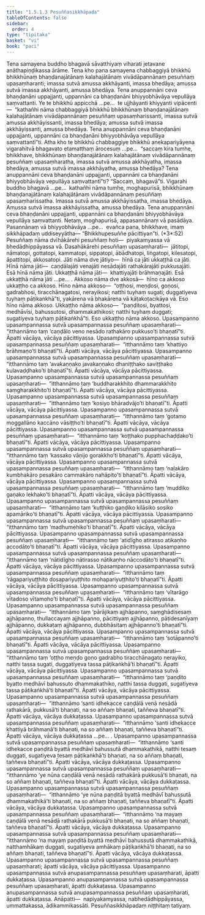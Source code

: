 ```yaml
---
title: "1.5.1.3 Pesuññasikkhāpada"
tableOfContents: false
sidebar:
  order: 4
type: "tipitaka"
basket: "vi"
book: "paci"
---
```



<DynamicBreadcrumb />

<Division number="36" book="paci">

<Paragraph number="111" book="paci">
Tena samayena buddho bhagavā sāvatthiyaṃ viharati jetavane anāthapiṇḍikassa ārāme. Tena kho pana samayena chabbaggiyā bhikkhū bhikkhūnaṃ bhaṇḍanajātānaṃ kalahajātānaṃ vivādāpannānaṃ pesuññaṃ upasaṃharanti; imassa sutvā amussa akkhāyanti, imassa bhedāya; amussa sutvā imassa akkhāyanti, amussa bhedāya. Tena anuppannāni ceva bhaṇḍanāni uppajjanti, uppannāni ca bhaṇḍanāni bhiyyobhāvāya vepullāya saṃvattanti. Ye te bhikkhū appicchā …pe…  te ujjhāyanti khiyyanti vipācenti—  “kathañhi nāma chabbaggiyā bhikkhū bhikkhūnaṃ bhaṇḍanajātānaṃ kalahajātānaṃ vivādāpannānaṃ pesuññaṃ upasaṃharissanti, imassa sutvā amussa akkhāyissanti, imassa bhedāya; amussa sutvā imassa akkhāyissanti, amussa bhedāya. Tena anuppannāni ceva bhaṇḍanāni uppajjanti, uppannāni ca bhaṇḍanāni bhiyyobhāvāya vepullāya saṃvattantī”ti.
</Paragraph>

<Paragraph number="112" book="paci">
Atha kho te bhikkhū chabbaggiye bhikkhū anekapariyāyena vigarahitvā bhagavato etamatthaṃ ārocesuṃ …pe…  “saccaṃ kira tumhe, bhikkhave, bhikkhūnaṃ bhaṇḍanajātānaṃ kalahajātānaṃ vivādāpannānaṃ pesuññaṃ upasaṃharatha, imassa sutvā amussa akkhāyatha, imassa bhedāya, amussa sutvā imassa akkhāyatha, amussa bhedāya? Tena anuppannāni ceva bhaṇḍanāni uppajjanti, uppannāni ca bhaṇḍanāni bhiyyobhāvāya vepullāya saṃvattantī”ti? “Saccaṃ, bhagavā”ti. Vigarahi buddho bhagavā …pe…  kathañhi nāma tumhe, moghapurisā, bhikkhūnaṃ bhaṇḍanajātānaṃ kalahajātānaṃ vivādāpannānaṃ pesuññaṃ upasaṃharissatha. Imassa sutvā amussa akkhāyissatha, imassa bhedāya. Amussa sutvā imassa akkhāyissatha, amussa bhedāya. Tena anuppannāni ceva bhaṇḍanāni uppajjanti, uppannāni ca bhaṇḍanāni bhiyyobhāvāya vepullāya saṃvattanti. Netaṃ, moghapurisā, appasannānaṃ vā pasādāya. Pasannānaṃ vā bhiyyobhāvāya …pe…  evañca pana, bhikkhave, imaṃ sikkhāpadaṃ uddiseyyātha—
</Paragraph>

</Division>
<Division number="37" book="paci">

<Paragraph number="113" book="paci">
<Emphasis>“Bhikkhupesuññe pācittiyan”</Emphasis>ti. (*3*:<Emphasis>52</Emphasis>)
</Paragraph>

</Division>
<Division number="38" book="paci">

<Paragraph number="114" book="paci">
<Emphasis>Pesuññaṃ</Emphasis> nāma dvīhākārehi pesuññaṃ hoti—  piyakamyassa vā bhedādhippāyassa vā. Dasahākārehi pesuññaṃ upasaṃharati—  jātitopi, nāmatopi, gottatopi, kammatopi, sippatopi, ābādhatopi, liṅgatopi, kilesatopi, āpattitopi, akkosatopi.
</Paragraph>

<Paragraph number="115" book="paci">
<Emphasis>Jāti</Emphasis> nāma dve jātiyo—  hīnā ca jāti ukkaṭṭhā ca jāti. <Emphasis>Hīnā</Emphasis> nāma jāti—  caṇḍālajāti venajāti nesādajāti rathakārajāti pukkusajāti. Esā hīnā nāma jāti. <Emphasis>Ukkaṭṭhā</Emphasis> nāma jāti—  khattiyajāti brāhmaṇajāti. Esā ukkaṭṭhā nāma jāti …pe… .
</Paragraph>

<Paragraph number="116" book="paci">
<Emphasis>Akkoso</Emphasis> nāma dve akkosā—  hīno ca akkoso ukkaṭṭho ca akkoso. <Emphasis>Hīno</Emphasis> nāma akkoso—  “oṭṭhosi, meṇḍosi, goṇosi, gadrabhosi, tiracchānagatosi, nerayikosi; natthi tuyhaṃ sugati; duggatiyeva tuyhaṃ pāṭikaṅkhā”ti, yakārena vā bhakārena vā kāṭakoṭacikāya vā. Eso hīno nāma akkoso. <Emphasis>Ukkaṭṭho</Emphasis> nāma akkoso—  “paṇḍitosi, byattosi, medhāvīsi, bahussutosi, dhammakathikosi; natthi tuyhaṃ duggati; sugatiyeva tuyhaṃ pāṭikaṅkhā”ti. Eso ukkaṭṭho nāma akkoso.
</Paragraph>

</Division>
<Division number="39" book="paci">

<Paragraph number="117" book="paci">
Upasampanno upasampannassa sutvā upasampannassa pesuññaṃ upasaṃharati—  “itthannāmo taṃ ‘caṇḍālo veno nesādo rathakāro pukkuso’ti bhaṇatī”ti. Āpatti vācāya, vācāya pācittiyassa.
</Paragraph>

<Paragraph number="118" book="paci">
Upasampanno upasampannassa sutvā upasampannassa pesuññaṃ upasaṃharati—  “itthannāmo taṃ ‘khattiyo brāhmaṇo’ti bhaṇatī”ti. Āpatti vācāya, vācāya pācittiyassa.
</Paragraph>

<Paragraph number="119" book="paci">
Upasampanno upasampannassa sutvā upasampannassa pesuññaṃ upasaṃharati—  “itthannāmo taṃ ‘avakaṇṇako javakaṇṇako dhaniṭṭhako saviṭṭhako kulavaḍḍhako’ti bhaṇatī”ti. Āpatti vācāya, vācāya pācittiyassa.
</Paragraph>

<Paragraph number="120" book="paci">
Upasampanno upasampannassa sutvā upasampannassa pesuññaṃ upasaṃharati—  “itthannāmo taṃ ‘buddharakkhito dhammarakkhito saṃgharakkhito’ti bhaṇatī”ti. Āpatti vācāya, vācāya pācittiyassa.
</Paragraph>

<Paragraph number="121" book="paci">
Upasampanno upasampannassa sutvā upasampannassa pesuññaṃ upasaṃharati—  “itthannāmo taṃ ‘kosiyo bhāradvājo’ti bhaṇatī”ti. Āpatti vācāya, vācāya pācittiyassa.
</Paragraph>

<Paragraph number="122" book="paci">
Upasampanno upasampannassa sutvā upasampannassa pesuññaṃ upasaṃharati—  “itthannāmo taṃ ‘gotamo moggallāno kaccāno vāsiṭṭho’ti bhaṇatī”ti. Āpatti vācāya, vācāya pācittiyassa.
</Paragraph>

<Paragraph number="123" book="paci">
Upasampanno upasampannassa sutvā upasampannassa pesuññaṃ upasaṃharati—  “itthannāmo taṃ ‘koṭṭhako pupphachaḍḍako’ti bhaṇatī”ti. Āpatti vācāya, vācāya pācittiyassa.
</Paragraph>

<Paragraph number="124" book="paci">
Upasampanno upasampannassa sutvā upasampannassa pesuññaṃ upasaṃharati—  “itthannāmo taṃ ‘kassako vāṇijo gorakkho’ti bhaṇatī”ti. Āpatti vācāya, vācāya pācittiyassa.
</Paragraph>

<Paragraph number="125" book="paci">
Upasampanno upasampannassa sutvā upasampannassa pesuññaṃ upasaṃharati—  “itthannāmo taṃ ‘naḷakāro kumbhakāro pesakāro cammakāro nahāpito’ti bhaṇatī”ti. Āpatti vācāya, vācāya pācittiyassa.
</Paragraph>

<Paragraph number="126" book="paci">
Upasampanno upasampannassa sutvā upasampannassa pesuññaṃ upasaṃharati—  “itthannāmo taṃ ‘muddiko gaṇako lekhako’ti bhaṇatī”ti. Āpatti vācāya, vācāya pācittiyassa.
</Paragraph>

</Division>
<Division number="40" book="paci">

<Paragraph number="127" book="paci">
Upasampanno upasampannassa sutvā upasampannassa pesuññaṃ upasaṃharati—  “itthannāmo taṃ ‘kuṭṭhiko gaṇḍiko kilāsiko sosiko apamāriko’ti bhaṇatī”ti. Āpatti vācāya, vācāya pācittiyassa.
</Paragraph>

<Paragraph number="128" book="paci">
Upasampanno upasampannassa sutvā upasampannassa pesuññaṃ upasaṃharati—  “itthannāmo taṃ ‘madhumehiko’ti bhaṇatī”ti. Āpatti vācāya, vācāya pācittiyassa.
</Paragraph>

<Paragraph number="129" book="paci">
Upasampanno upasampannassa sutvā upasampannassa pesuññaṃ upasaṃharati—  “itthannāmo taṃ ‘atidīgho atirasso atikaṇho accodāto’ti bhaṇatī”ti. Āpatti vācāya, vācāya pācittiyassa.
</Paragraph>

<Paragraph number="130" book="paci">
Upasampanno upasampannassa sutvā upasampannassa pesuññaṃ upasaṃharati—  “itthannāmo taṃ ‘nātidīgho nātirasso nātikaṇho nāccodāto’ti bhaṇatī”ti. Āpatti vācāya, vācāya pācittiyassa.
</Paragraph>

<Paragraph number="131" book="paci">
Upasampanno upasampannassa sutvā upasampannassa pesuññaṃ upasaṃharati—  “itthannāmo taṃ ‘rāgapariyuṭṭhito dosapariyuṭṭhito mohapariyuṭṭhito’ti bhaṇatī”ti. Āpatti vācāya, vācāya pācittiyassa.
</Paragraph>

<Paragraph number="132" book="paci">
Upasampanno upasampannassa sutvā upasampannassa pesuññaṃ upasaṃharati—  “itthannāmo taṃ ‘vītarāgo vītadoso vītamoho’ti bhaṇatī”ti. Āpatti vācāya, vācāya pācittiyassa.
</Paragraph>

<Paragraph number="133" book="paci">
Upasampanno upasampannassa sutvā upasampannassa pesuññaṃ upasaṃharati—  “itthannāmo taṃ ‘pārājikaṃ ajjhāpanno, saṃghādisesaṃ ajjhāpanno, thullaccayaṃ ajjhāpanno, pācittiyaṃ ajjhāpanno, pāṭidesanīyaṃ ajjhāpanno, dukkaṭaṃ ajjhāpanno, dubbhāsitaṃ ajjhāpanno’ti bhaṇatī”ti. Āpatti vācāya, vācāya pācittiyassa.
</Paragraph>

<Paragraph number="134" book="paci">
Upasampanno upasampannassa sutvā upasampannassa pesuññaṃ upasaṃharati—  “itthannāmo taṃ ‘sotāpanno’ti bhaṇatī”ti. Āpatti vācāya, vācāya pācittiyassa.
</Paragraph>

<Paragraph number="135" book="paci">
Upasampanno upasampannassa sutvā upasampannassa pesuññaṃ upasaṃharati—  “itthannāmo taṃ ‘oṭṭho meṇḍo goṇo gadrabho tiracchānagato nerayiko, natthi tassa sugati, duggatiyeva tassa pāṭikaṅkhā’ti bhaṇatī”ti. Āpatti vācāya, vācāya pācittiyassa.
</Paragraph>

<Paragraph number="136" book="paci">
Upasampanno upasampannassa sutvā upasampannassa pesuññaṃ upasaṃharati—  “itthannāmo taṃ ‘paṇḍito byatto medhāvī bahussuto dhammakathiko, natthi tassa duggati, sugatiyeva tassa pāṭikaṅkhā’ti bhaṇatī”ti. Āpatti vācāya, vācāya pācittiyassa.
</Paragraph>

</Division>
<Division number="41" book="paci">

<Paragraph number="137" book="paci">
Upasampanno upasampannassa sutvā upasampannassa pesuññaṃ upasaṃharati—  “itthannāmo ‘santi idhekacce caṇḍālā venā nesādā rathakārā, pukkusā’ti bhaṇati, na so aññaṃ bhaṇati, taññeva bhaṇatī”ti. Āpatti vācāya, vācāya dukkaṭassa.
</Paragraph>

<Paragraph number="138" book="paci">
Upasampanno upasampannassa sutvā upasampannassa pesuññaṃ upasaṃharati—  “itthannāmo ‘santi idhekacce khattiyā brāhmaṇā’ti bhaṇati, na so aññaṃ bhaṇati, taññeva bhaṇatī”ti. Āpatti vācāya, vācāya dukkaṭassa …pe… .
</Paragraph>

<Paragraph number="139" book="paci">
Upasampanno upasampannassa sutvā upasampannassa pesuññaṃ upasaṃharati—  “itthannāmo ‘santi idhekacce paṇḍitā byattā medhāvī bahussutā dhammakathikā, natthi tesaṃ duggati, sugatiyeva tesaṃ pāṭikaṅkhā’ti bhaṇati, na so aññaṃ bhaṇati, taññeva bhaṇatī”ti. Āpatti vācāya, vācāya dukkaṭassa.
</Paragraph>

<Paragraph number="140" book="paci">
Upasampanno upasampannassa sutvā upasampannassa pesuññaṃ upasaṃharati—  “itthannāmo ‘ye nūna caṇḍālā venā nesādā rathakārā pukkusā’ti bhaṇati, na so aññaṃ bhaṇati, taññeva bhaṇatī”ti. Āpatti vācāya, vācāya dukkaṭassa.
</Paragraph>

<Paragraph number="141" book="paci">
Upasampanno upasampannassa sutvā upasampannassa pesuññaṃ upasaṃharati—  “itthannāmo ‘ye nūna paṇḍitā byattā medhāvī bahussutā dhammakathikā’ti bhaṇati, na so aññaṃ bhaṇati, taññeva bhaṇatī”ti. Āpatti vācāya, vācāya dukkaṭassa.
</Paragraph>

<Paragraph number="142" book="paci">
Upasampanno upasampannassa sutvā upasampannassa pesuññaṃ upasaṃharati—  “itthannāmo ‘na mayaṃ caṇḍālā venā nesādā rathakārā pukkusā’ti bhaṇati, na so aññaṃ bhaṇati, taññeva bhaṇatī”ti. Āpatti vācāya, vācāya dukkaṭassa.
</Paragraph>

<Paragraph number="143" book="paci">
Upasampanno upasampannassa sutvā upasampannassa pesuññaṃ upasaṃharati—  “itthannāmo ‘na mayaṃ paṇḍitā byattā medhāvī bahussutā dhammakathikā, natthamhākaṃ duggati, sugatiyeva amhākaṃ pāṭikaṅkhā’ti bhaṇati, na so aññaṃ bhaṇati, taññeva bhaṇatī”ti. Āpatti vācāya, vācāya dukkaṭassa.
</Paragraph>

</Division>
<Division number="42" book="paci">

<Paragraph number="144" book="paci">
Upasampanno upasampannassa sutvā upasampannassa pesuññaṃ upasaṃharati; āpatti vācāya, vācāya pācittiyassa.
</Paragraph>

<Paragraph number="145" book="paci">
Upasampanno upasampannassa sutvā anupasampannassa pesuññaṃ upasaṃharati, āpatti dukkaṭassa.
</Paragraph>

<Paragraph number="146" book="paci">
Upasampanno anupasampannassa sutvā upasampannassa pesuññaṃ upasaṃharati, āpatti dukkaṭassa.
</Paragraph>

<Paragraph number="147" book="paci">
Upasampanno anupasampannassa sutvā anupasampannassa pesuññaṃ upasaṃharati, āpatti dukkaṭassa.
</Paragraph>

</Division>
<Division number="43" book="paci">

<Paragraph number="148" book="paci">
Anāpatti—  napiyakamyassa, nabhedādhippāyassa, ummattakassa, ādikammikassāti.

</Paragraph>
</Division>

<Paragraph number="149" type="center" book="paci">
Pesuññasikkhāpadaṃ niṭṭhitaṃ tatiyaṃ.
</Paragraph>